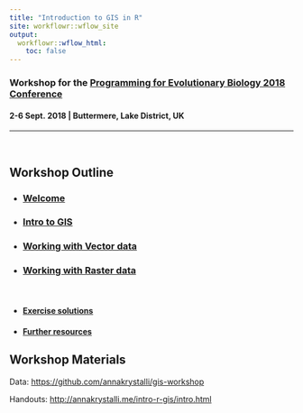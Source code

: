 ```yaml
---
title: "Introduction to GIS in R"
site: workflowr::wflow_site
output:
  workflowr::wflow_html:
    toc: false
---
```


### Workshop for the [Programming for Evolutionary Biology 2018 Conference](http://pebconference.info/)

####  2-6 Sept. 2018 | Buttermere, Lake District, UK

---

<br>

## **Workshop Outline**

- ### [**Welcome**](https://annakrystalli.me/intro-r-gis/intro.html)
- ### [**Intro to GIS**](https://annakrystalli.me/intro-r-gis/gis.html)
- ### [**Working with Vector data**](https://annakrystalli.me/intro-r-gis/vector.html)
- ### [**Working with Raster data**](https://annakrystalli.me/intro-r-gis/raster.html)

<br>

- #### [**Exercise solutions**](https://annakrystalli.me/intro-r-gis/exercise_solutions.html)
- #### [**Further resources**](https://annakrystalli.me/intro-r-gis/further_resources.html)

## **Workshop Materials**

Data: <https://github.com/annakrystalli/gis-workshop>

Handouts: <http://annakrystalli.me/intro-r-gis/intro.html>
